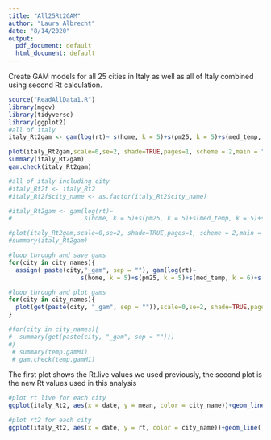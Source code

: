 ```yaml
---
title: "All25Rt2GAM"
author: "Laura Albrecht"
date: "8/14/2020"
output:
  pdf_document: default
  html_document: default
---
```



Create GAM models for all 25 cities in Italy as well as all of Italy combined using second Rt calculation.

```r
source("ReadAllData1.R")
library(mgcv)
library(tidyverse)
library(ggplot2)
#all of italy
italy_Rt2gam <- gam(log(rt)~ s(home, k = 5)+s(pm25, k = 5)+s(med_temp, k = 5)+s(med_hum, k = 5), data = italy_Rt2, family = gaussian)

plot(italy_Rt2gam,scale=0,se=2, shade=TRUE,pages=1, scheme = 2,main = "25 Cities in Italy")
summary(italy_Rt2gam)
gam.check(italy_Rt2gam)

#all of italy including city
#italy_Rt2f <- italy_Rt2
#italy_Rt2f$city_name <- as.factor(italy_Rt2$city_name)

#italy_Rt2gam <- gam(log(rt)~ 
#                    s(home, k = 5)+s(pm25, k = 5)+s(med_temp, k = 5)+s(med_hum, k = 5)+city_name, data = italy_Rt2f, family = gaussian)

#plot(italy_Rt2gam,scale=0,se=2, shade=TRUE,pages=1, scheme = 2,main = "25 Cities in Italy")
#summary(italy_Rt2gam)


```

```r

#loop through and save gams
for(city in city_names){
  assign( paste(city,"_gam", sep = ""), gam(log(rt)~ 
                    s(home, k = 5)+s(pm25, k = 5)+s(med_temp, k = 6)+s(med_hum, k = 6), data = italy_Rt2[italy_Rt2$city_name == city,], family = gaussian))}

#loop through and plot gams
for(city in city_names){
  plot(get(paste(city, "_gam", sep = "")),scale=0,se=2, shade=TRUE,pages=1, scheme = 2, main = city)
}

#for(city in city_names){
#  summary(get(paste(city, "_gam", sep = "")))
#}
 # summary(temp.gamM1)
 # gam.check(temp.gamM1)


```


The first plot shows the Rt.live values we used previously, the second plot is the new Rt values used in this analysis

```r

#plot rt live for each city
ggplot(italy_Rt2, aes(x = date, y = mean, color = city_name))+geom_line()+labs(y = "Rt")

#plot rt2 for each city
ggplot(italy_Rt2, aes(x = date, y = rt, color = city_name))+geom_line()+labs(y = "Rt2")

```

